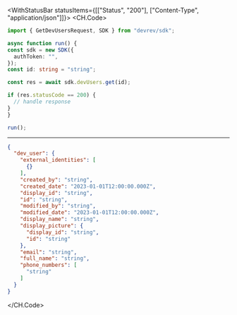 

<WithStatusBar statusItems={[["Status", "200"], ["Content-Type", "application/json"]]}>
  <CH.Code>
  ```typescript Get.ts
  import { GetDevUsersRequest, SDK } from "devrev/sdk";

async function run() {
  const sdk = new SDK({
    authToken: "",
  });
const id: string = "string";

  const res = await sdk.devUsers.get(id);

  if (res.statusCode == 200) {
    // handle response
  }
}

run();
  ```
  ---

  ```json Example Response
  {
    "dev_user": {
      "external_identities": [
        {}
      ],
      "created_by": "string",
      "created_date": "2023-01-01T12:00:00.000Z",
      "display_id": "string",
      "id": "string",
      "modified_by": "string",
      "modified_date": "2023-01-01T12:00:00.000Z",
      "display_name": "string",
      "display_picture": {
        "display_id": "string",
        "id": "string"
      },
      "email": "string",
      "full_name": "string",
      "phone_numbers": [
        "string"
      ]
    }
  }
  ```
  </CH.Code>
</WithStatusBar>
